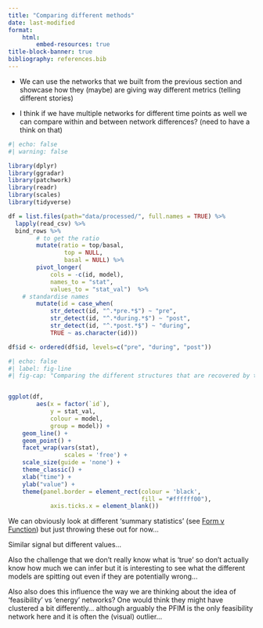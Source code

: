 ```yaml
---
title: "Comparing different methods"
date: last-modified
format:
    html:
        embed-resources: true
title-block-banner: true
bibliography: references.bib
---
```


-   We can use the networks that we built from the previous section and showcase how they (maybe) are giving way different metrics (telling different stories)

-   I think if we have multiple networks for different time points as well we can compare within and between network differences? (need to have a think on that)

```r
#| echo: false
#| warning: false

library(dplyr)
library(ggradar)
library(patchwork)
library(readr)
library(scales)
library(tidyverse)

df = list.files(path="data/processed/", full.names = TRUE) %>% 
  lapply(read_csv) %>% 
  bind_rows %>% 
        # to get the ratio
        mutate(ratio = top/basal,
                top = NULL,
                basal = NULL) %>%
        pivot_longer(
            cols = -c(id, model), 
            names_to = "stat",
            values_to = "stat_val")  %>% 
    # standardise names
        mutate(id = case_when(
            str_detect(id, "^.*pre.*$") ~ "pre",
            str_detect(id, "^.*during.*$") ~ "post",
            str_detect(id, "^.*post.*$") ~ "during",
            TRUE ~ as.character(id)))

df$id <- ordered(df$id, levels=c("pre", "during", "post"))

```

```r
#| echo: false
#| label: fig-line
#| fig-cap: "Comparing the different structures that are recovered by the different models (colours) over a time series. We can ignore richness - that's more a sanity check for me. S1, S2, S4, S5 are motifs; S1 = Number of linear chains, S2 = Number of omnivory motifs, S4 = Number of apparent competition motifs, S5 = Number of direct competition motifs"


ggplot(df,
        aes(x = factor(`id`), 
            y = stat_val, 
            colour = model,
            group = model)) +
    geom_line() +
    geom_point() +
    facet_wrap(vars(stat),
                scales = 'free') +
    scale_size(guide = 'none') +
    theme_classic() +
    xlab("time") +
    ylab("value") +
    theme(panel.border = element_rect(colour = 'black',
                                      fill = "#ffffff00"),
            axis.ticks.x = element_blank())

```

We can obviously look at different 'summary statistics' (see [Form v Function](03_structure.qmd)) but just throwing these out for now...

Similar signal but different values... 

Also the challenge that we don't really know what is 'true' so don't actually know how much we can infer but it is interesting to see what the different models are spitting out even if they are potentially wrong... 

Also also does this influence the way we are thinking about the idea of 'feasibility' vs 'energy' networks? One would think they might have clustered a bit differently... although arguably the PFIM is the only feasibility network here and it is often the (visual) outlier...